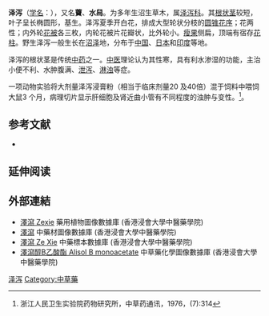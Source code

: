 {{speciesbox
|image = AlismaPlant1.jpg
|status = LC
|status_system = IUCN3.1
|status_ref = <ref>{{IUCN2014.1|assessor=Lansdown, R.V. |year=2014 |id=164129 |title=Alisma plantago-aquatica |downloaded=25 June 2014 }}</ref>
|genus = Alisma
|species = plantago-aquatica
|authority = [[Carl_Linnaeus|L.]], 1753
}}
{{medical}}
'''泽泻'''（[[学名|学名]]：''{{lang|la|Alisma plantago-aquatica}}''），又名'''藚'''、'''水舄'''。为多年生沼生草木，属[[泽泻科|泽泻科]]。其[[根状茎|根状茎]]较短，叶子呈长椭圆形，基生。泽泻夏季开白花，排成大型轮状分枝的[[圆锥花序|圆锥花序]]；花两性；内外轮[[花被|花被]]各三枚，内轮花被片花瓣状，比外轮小。[[瘦果|瘦果]]侧扁，顶端有宿存[[花柱|花柱]]。野生泽泻一般生长在[[沼泽|沼泽]]地，分布于[[中国|中国]]、[[日本|日本]]和[[印度|印度]]等地。

泽泻的根状茎是传统[[中药|中药]]之一。[[中医|中医]]理论认为其性寒，具有利水渗湿的功能，主治小便不利、水肿腹满、[[泄泻|泄泻]]、[[淋浊|淋浊]]等症。

一项动物实验将大剂量泽泻浸膏粉（相当于临床剂量20 及40倍）混于饲料中喂饲大鼠3 个月，病理切片显示肝细胞及肾近曲小管有不同程度的浊肿与变性。<ref>浙江人民卫生实验院药物研究所，中草药通讯，1976，(7):314</ref>。

== 参考文献 ==
<div class="references-small">
<references />
* {{cite web| url =http://www.bioinfo.cn/db05/KmzwSpecies.php?action=view&id=1094| title =泽泻| work =《中国高等植物数据库全库》| publisher =中国科学院微生物研究所| author =昆明植物研究所| accessdate =2009-02-24| deadurl =yes| archiveurl =https://web.archive.org/web/20160305043956/http://www.bioinfo.cn/db05/KmzwSpecies.php?action=view&id=1094| archivedate =2016-03-05}}
</div>

== 延伸阅读 ==
{{Wikisource further reading}}

==外部連結==
* [http://libproject.hkbu.edu.hk/was40/detail?lang=ch&channelid=1288&searchword=herb_id=D01070 澤瀉 Zexie] {{Wayback|url=http://libproject.hkbu.edu.hk/was40/detail?lang=ch&channelid=1288&searchword=herb_id=D01070 |date=20190822191804 }} 藥用植物圖像數據庫 (香港浸會大學中醫藥學院) {{zh}}{{en}}
*[https://sys01.lib.hkbu.edu.hk/cmed/mmid/detail.php?pid=B00123 澤瀉] 中藥材圖像數據庫  (香港浸會大學中醫藥學院) {{zh}}{{en}} 
* [http://libproject.hkbu.edu.hk/was40/detail?channelid=44273&searchword=herb_id=D00680 澤瀉 Ze Xie] {{Wayback|url=http://libproject.hkbu.edu.hk/was40/detail?channelid=44273&searchword=herb_id=D00680 |date=20131002035209 }} 中藥標本數據庫 (香港浸會大學中醫藥學院) {{zh-hant}}{{en}}
* [http://libproject.hkbu.edu.hk/was40/detail?channelid=22253&lang=cht&searchword=code=P00423 澤瀉醇B乙酸酯 Alisol B monoacetate] {{Wayback|url=http://libproject.hkbu.edu.hk/was40/detail?channelid=22253&lang=cht&searchword=code=P00423 |date=20150617101938 }} 中草藥化學圖像數據庫 (香港浸會大學中醫藥學院) {{zh}}{{en}}
{{Taxonbar|from=Q21063}}

[[Category:泽泻属|泽泻]]
[[Category:中草藥|Category:中草藥]]